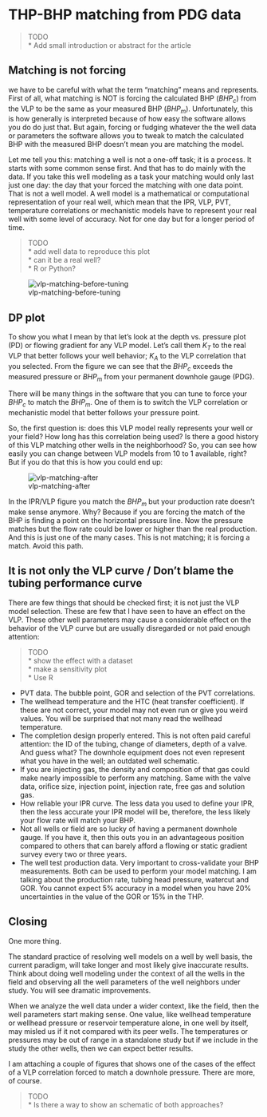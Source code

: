# THP-BHP matching from PDG data

> TODO   
* Add small introduction or abstract for the article  

## Matching is not forcing

we have to be careful with what the term "matching" means and represents. First of all, what matching is NOT is forcing the calculated BHP ($BHP_c$) from the VLP to be the same as your measured BHP ($BHP_m$). Unfortunately, this is how generally is interpreted because of how easy the software allows you do do just that. But again, forcing or fudging whatever the the well data or parameters the software allows you to tweak to match the calculated BHP with the measured BHP doesn't mean you are matching the model.

Let me tell you this: matching a well is not a one-off task; it is a process. It starts with some common sense first. And that has to do mainly with the data. If you take this well modeling as a task your matching would only last just one day: the day that your forced the matching with one data point. That is not a well model. A well model is a mathematical or computational representation of your real well, which mean that the IPR, VLP, PVT, temperature correlations or mechanistic models have to represent your real well with some level of accuracy. Not for one day but for a longer period of time.

> TODO   
* add well data to reproduce this plot   
* can it be a real well?   
* R or Python?    

![vlp-matching-before-tuning](https://ci6.googleusercontent.com/proxy/_Vyn8Gp4JvZhQv4XVOv_go3VHng8lE4B1vgOXb3-TEPbUDw6Zg6oi2PATrXcsMcOWo6lFbLyA9KcFc9VV5S4lATupowkdjdFsXJr0ylxmYT0APC1tTkbk6ocfPCgouzU5E-laAlriVPVm3zY0HXzn2l8d6fKLZuCJYaIn8AqiZHancHsITe1yyjjsqrjDWQCIydv5Jt_NJQ1Bjsq8OKlIuYyBxTjvTP0lww=s0-d-e1-ft#https://s3.amazonaws.com/higherlogicdownload/SPE/Contacts/419352ea-aa53-41d8-8ceb-72c6bce74924/TinyMCE/kbYjGlFPR4WMMMxf0P9x_Vlp-matching-before.jpg)


## DP plot
To show you what I mean by that let's look at the depth vs. pressure plot (PD) or flowing gradient for any VLP model. Let's call them  $K_T$ to the real VLP that better follows your well behavior;  $K_A$ to the VLP correlation that you selected. From the figure we can see that the $BHP_c$ exceeds the measured pressure or $BHP_m$ from your permanent downhole gauge (PDG).

There will be many things in the software that you can tune to force your $BHP_c$ to match the $BHP_m$. One of them is to switch the VLP correlation or mechanistic model that better follows your pressure point.

So, the first question is: does this VLP model really represents your well or your field? How long has this correlation being used? Is there a good history of this VLP matching other wells in the neighborhood? So, you can see how easily you can change between VLP models from 10 to 1 available, right? But if you do that this is how you could end up:

![vlp-matching-after](https://ci3.googleusercontent.com/proxy/poegHsibYVTZQXf4FFSojqQCEdNEdlzFma_6CWJkdvkU5c_DnRItpAJdsTrxRsAPncgOgSHftwtDZBYl9mLpSZn1ISy8F-CSeuNq005mzWtLVfEbGz29Q7STgK60VR4H82vNEB5HIaBmWRngmjBmcf365w_7sHGF_FbKd6C9Dd6gVnhxvKf-Ds6A1txg2DCSoLPcHB12TXMoMeMy6PCNOg5-REs-WdPivQ=s0-d-e1-ft#https://s3.amazonaws.com/higherlogicdownload/SPE/Contacts/419352ea-aa53-41d8-8ceb-72c6bce74924/TinyMCE/xkatwig3TeyWdXefGXDn_vlp-matching-after.jpg)

In the IPR/VLP figure you match the $BHP_m$ but your production rate doesn't make sense anymore. Why? Because if you are forcing the match of the BHP is finding a point on the horizontal pressure line. Now the pressure matches but the flow rate could be lower or higher than the real production. And this is just one of the many cases. This is not matching; it is forcing a match. 
Avoid this path.


## It is not only the VLP curve / Don't blame the tubing performance curve
There are few things that should be checked first; it is not just the VLP model selection. These are few that I have seen to have an effect on the VLP. These other well parameters may cause a considerable effect on the behavior of the VLP curve but are usually disregarded or not paid enough attention:

> TODO   
* show the effect with a dataset\
* make a sensitivity plot\
* Use R\

- PVT data. The bubble point, GOR and selection of the PVT correlations.
- The wellhead temperature and the HTC (heat transfer coefficient). If these are not correct, your model may not even run or give you weird values. You will be surprised that not many read the wellhead temperature.
- The completion design properly entered. This is not often paid careful attention: the ID of the tubing, change of diameters, depth of a valve. And guess what? The downhole equipment does not even represent what you have in the well; an outdated well schematic.
- If you are injecting gas, the density and composition of that gas could make nearly impossible to perform any matching. Same with the valve data, orifice size, injection point, injection rate, free gas and solution gas.
- How reliable your IPR curve. The less data you used to define your IPR, then the less accurate your IPR model will be, therefore, the less likely your flow rate will match your BHP.
- Not all wells or field are so lucky of having a permanent downhole gauge. If you have it, then this outs you in an advantageous position compared to others that can barely afford a flowing or static gradient survey every two or three years.
- The well test production data. Very important to cross-validate your BHP measurements. Both can be used to perform your model matching. I am talking about the production rate, tubing head pressure, watercut and GOR. You cannot expect 5% accuracy in a model when you have 20% uncertainties in the value of the GOR or 15% in the THP.


## Closing
One more thing. 

The standard practice of resolving well models on a well by well basis, the current paradigm, will take longer and most likely give inaccurate results. Think about doing well modeling under the context of all the wells in the field and observing all the well parameters of the well neighbors under study. You will see dramatic improvements. 

When we analyze the well data under a wider context, like the field, then the well parameters start making sense. One value, like wellhead temperature or wellhead pressure or reservoir temperature alone, in one well by itself, may misled us if it not compared with its peer wells. The temperatures or pressures may be out of range in a standalone study but if we include in the study the other wells, then we can expect better results.

I am attaching a couple of figures that shows one of the cases of the effect of a VLP correlation forced to match a downhole pressure. There are more, of course. 

> TODO\
* Is there a way to show an schematic of both approaches?\

